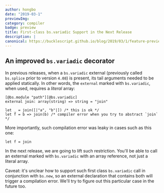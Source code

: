 ```yaml
---
author: hongbo
date: "2019-03-1" 
previewImg:
category: compiler
badge: preview 
title: First-class bs.variadic Support in the Next Release
description: |
canonical: https://bucklescript.github.io/blog/2019/03/1/feature-preview
---
```


## An improved `bs.variadic` decorator

In previous releases, when a `bs.variadic` external (previously called
`bs.splice` prior to version `4.08`) is present, its tail arguments needed to
be applied statically. In other words, the `external` marked with
`bs.variadic`, when used, requires a _literal_ array:

```reason
[@bs.module "path"][@bs.variadic]
external join: array(string) => string = "join"

let _ = join([|"a", "b"|]) /* this is ok */
let f = b => join(b) /* compiler error when you try to abstract `join` */
```

More importantly, such compilation error was leaky in cases such as this one:

```reason
let f = join
```

In the next release, we are going to lift such restriction. You'll be able to
call an external marked with `bs.variadic` with an array reference, not just a
literal array.

Caveat: it's unclear how to support such first class `bs.variadic` call in
conjunction with `bs.new`, so an external declaration that contains both will
trigger a compilation error. We'll try to figure out this particular case in
the future too.
